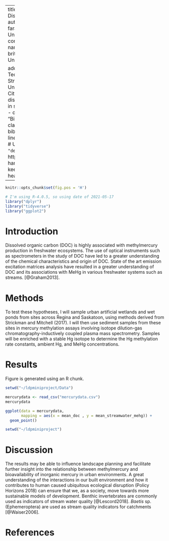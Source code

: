 
---
title: How is Mercury Correlated with Dissolved Organic Carbon in Streams?
author:
  - name: Faraz Khan
    email: farazkhan@uregina.ca
    affiliation: University of Regina
    correspondingauthor: true
    footnote: 1
  - name: Britt Hall
    email: britt.hall@uregina.ca
    affiliation: University of Regina
    footnote: 1
 
address:
  - code: Some Institute of Technology
    address: Department, Street, City, State, Zip
  - code: Another University
    address: Department, Street, City, State, Zip
abstract: |
 Levels of dissolved organic carbon and mercury in streams.
keywords: 
  - methylmercury
  - dissolved organic carbon
journal: "Biogeochemistry"
date: "`r Sys.Date()`"
classoption: preprint, 3p, authoryear
bibliography: mybibfile.bib
linenumbers: true
numbersections: true
# Use a CSL with `citation_package = "default"`
# csl: https://www.zotero.org/styles/elsevier-harvard
output: 
  rticles::elsevier_article:
    keep_tex: true
    citation_package: natbib
header-includes:
 \usepackage{float}
---

```r
knitr::opts_chunk$set(fig.pos = 'H')
```

```r
# I'm using R-4.0.5, so using date of 2021-05-17
library("dplyr")
library("tidyverse")
library("ggplot2")

```

# Introduction

Dissolved organic carbon (DOC) is highly associated with methylmercury production in freshwater ecosystems. The use of optical instruments such as spectrometers in the study of DOC have led to a greater understanding of the chemical characteristics and origin of DOC. State of the art emission excitation matrices analysis have resulted in a greater understanding of DOC and its associations with MeHg in various freshwater systems such as streams. [@Graham2013].

# Methods

To test these hypotheses, I will sample urban artificial wetlands and wet ponds from sites across Regina and Saskatoon, using methods derived from Strickman and Mitchell (2017). I will then use sediment samples from these sites in mercury methylation assays involving isotope dilution-gas chromatography-inductively coupled plasma mass spectrometry. Samples will be enriched with a stable Hg isotope to determine the Hg methylation rate constants, ambient Hg, and MeHg concentrations. 

# Results

Figure \ref{fig1} is generated using an R chunk.


```r
setwd("~/ldpminiproject/Data")

mercurydata <- read_csv("mercurydata.csv")
mercurydata

ggplot(data = mercurydata, 
       mapping = aes(x = mean_doc , y = mean_streamwater_mehg)) +
  geom_point()

setwd("~/ldpminiproject")
```



# Discussion

The results may be able to influence landscape planning and facilitate further insight into the relationship between methylmercury and bioavailability of inorganic mercury in urban environments. A great understanding of the interactions in our built environment and how it contributes to human caused ubiquitous ecological disruption (Policy Horizons 2018) can ensure that we, as a society, move towards more sustainable models of development. Benthic invertebrates are commonly used as indicators of stream water quality [@Lescord2018]. *Baetis* sp. (Ephemeroptera) are used as stream quality indicators for catchments [@Waiser2006].

# References {.unnumbered}
